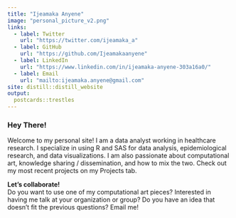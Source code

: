 ```yaml
---
title: "Ijeamaka Anyene"
image: "personal_picture_v2.png"
links:
  - label: Twitter
    url: "https://twitter.com/ijeamaka_a"
  - label: GitHub
    url: "https://github.com/Ijeamakaanyene"
  - label: LinkedIn
    url: "https://www.linkedin.com/in/ijeamaka-anyene-303a16a0/"
  - label: Email
    url: "mailto:ijeamaka.anyene@gmail.com"
site: distill::distill_website
output:
  postcards::trestles
---
```

### Hey There!
Welcome to my personal site! I am a data analyst working in healthcare research. I specialize in using R and SAS for data analysis, epidemiological research, and data visualizations. I am also passionate about computational art, knowledge sharing / dissemination, and how to mix the two. Check out my most recent projects on my Projects tab.
  
  
**Let's collaborate!**  
Do you want to use one of my computational art pieces? Interested in having me talk at your organization or group? Do you have an idea that doesn't fit the previous questions? Email me!
